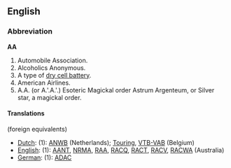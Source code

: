 ==English==
===Abbreviation===
'''AA'''

#Automobile Association.
#Alcoholics Anonymous.
#A type of [[dry cell battery]].
#American Airlines.
#A.A. (or A.'.A.'.) Esoteric Magickal order Astrum Argenteum, or Silver star, a magickal order.

====Translations====
(foreign equivalents)

*[[Dutch]]: (1): [[ANWB]] (Netherlands); [[Touring]], [[VTB-VAB]] (Belgium)
*[[English]]: (1): [[AANT]], [[NRMA]], [[RAA]], [[RACQ]], [[RACT]], [[RACV]], [[RACWA]] (Australia)
*[[German]]: (1): [[ADAC]]